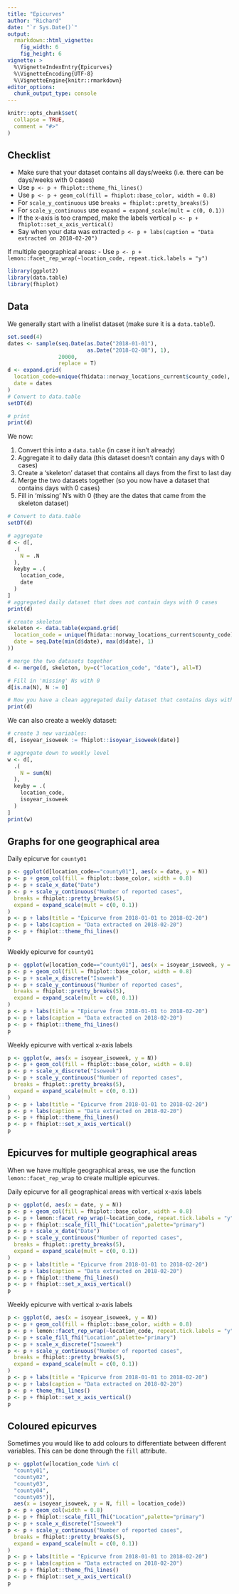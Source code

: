 ```yaml
---
title: "Epicurves"
author: "Richard"
date: "`r Sys.Date()`"
output:
  rmarkdown::html_vignette:
    fig_width: 6
    fig_height: 6
vignette: >
  %\VignetteIndexEntry{Epicurves}
  %\VignetteEncoding{UTF-8}
  %\VignetteEngine{knitr::rmarkdown}
editor_options: 
  chunk_output_type: console
---
```


```r
knitr::opts_chunk$set(
  collapse = TRUE,
  comment = "#>"
)
```

## Checklist

- Make sure that your dataset contains all days/weeks (i.e. there can be days/weeks with 0 cases)
- Use `p <- p + fhiplot::theme_fhi_lines()`
- Use `p <- p + geom_col(fill = fhiplot::base_color, width = 0.8)`
- For `scale_y_continuous` use `breaks = fhiplot::pretty_breaks(5)`
- For `scale_y_continuous` use `expand = expand_scale(mult = c(0, 0.1))`
- If the x-axis is too cramped, make the labels vertical `p <- p + fhiplot::set_x_axis_vertical()`
- Say when your data was extracted `p <- p + labs(caption = "Data extracted on 2018-02-20")`

If multiple geographical areas:
- Use `p <- p + lemon::facet_rep_wrap(~location_code, repeat.tick.labels = "y")`

```r
library(ggplot2)
library(data.table)
library(fhiplot)
```

## Data

We generally start with a linelist dataset (make sure it is a `data.table`!).

```r
set.seed(4)
dates <- sample(seq.Date(as.Date("2018-01-01"), 
                         as.Date("2018-02-08"), 1),
                20000, 
                replace = T)
d <- expand.grid(
  location_code=unique(fhidata::norway_locations_current$county_code),
  date = dates
)
# Convert to data.table
setDT(d)

# print
print(d)
```

We now:

1. Convert this into a `data.table` (in case it isn't already)
2. Aggregate it to daily data (this dataset doesn't contain any days with 0 cases)
3. Create a 'skeleton' dataset that contains all days from the first to last day
4. Merge the two datasets together (so you now have a dataset that contains days with 0 cases)
5. Fill in 'missing' N's with 0 (they are the dates that came from the skeleton dataset)

```r
# Convert to data.table
setDT(d)

# aggregate
d <- d[,
  .(
    N = .N
  ),
  keyby = .(
    location_code,
    date
  )
]
# aggregated daily dataset that does not contain days with 0 cases
print(d)

# create skeleton
skeleton <- data.table(expand.grid(
  location_code = unique(fhidata::norway_locations_current$county_code),
  date = seq.Date(min(d$date), max(d$date), 1)
))

# merge the two datasets together
d <- merge(d, skeleton, by=c("location_code", "date"), all=T)

# Fill in 'missing' Ns with 0
d[is.na(N), N := 0]

# Now you have a clean aggregated daily dataset that contains days with 0 cases!
print(d)
```

We can also create a weekly dataset:

```r
# create 3 new variables:
d[, isoyear_isoweek := fhiplot::isoyear_isoweek(date)]

# aggregate down to weekly level
w <- d[,
  .(
    N = sum(N)
  ),
  keyby = .(
    location_code,
    isoyear_isoweek
  )
]
print(w)
```

## Graphs for one geographical area

Daily epicurve for `county01`

```r
p <- ggplot(d[location_code=="county01"], aes(x = date, y = N))
p <- p + geom_col(fill = fhiplot::base_color, width = 0.8)
p <- p + scale_x_date("Date")
p <- p + scale_y_continuous("Number of reported cases",
  breaks = fhiplot::pretty_breaks(5),
  expand = expand_scale(mult = c(0, 0.1))
)
p <- p + labs(title = "Epicurve from 2018-01-01 to 2018-02-20")
p <- p + labs(caption = "Data extracted on 2018-02-20")
p <- p + fhiplot::theme_fhi_lines()
p
```

Weekly epicurve for `county01`

```r
p <- ggplot(w[location_code=="county01"], aes(x = isoyear_isoweek, y = N))
p <- p + geom_col(fill = fhiplot::base_color, width = 0.8)
p <- p + scale_x_discrete("Isoweek")
p <- p + scale_y_continuous("Number of reported cases",
  breaks = fhiplot::pretty_breaks(5),
  expand = expand_scale(mult = c(0, 0.1))
)
p <- p + labs(title = "Epicurve from 2018-01-01 to 2018-02-20")
p <- p + labs(caption = "Data extracted on 2018-02-20")
p <- p + fhiplot::theme_fhi_lines()
p
```

Weekly epicurve with vertical x-axis labels

```r
p <- ggplot(w, aes(x = isoyear_isoweek, y = N))
p <- p + geom_col(fill = fhiplot::base_color, width = 0.8)
p <- p + scale_x_discrete("Isoweek")
p <- p + scale_y_continuous("Number of reported cases",
  breaks = fhiplot::pretty_breaks(5),
  expand = expand_scale(mult = c(0, 0.1))
)
p <- p + labs(title = "Epicurve from 2018-01-01 to 2018-02-20")
p <- p + labs(caption = "Data extracted on 2018-02-20")
p <- p + fhiplot::theme_fhi_lines()
p <- p + fhiplot::set_x_axis_vertical()
p
```

## Epicurves for multiple geographical areas

When we have multiple geographical areas, we use the function `lemon::facet_rep_wrap` to create multiple epicurves.

Daily epicurve for all geographical areas with vertical x-axis labels

```r
p <- ggplot(d, aes(x = date, y = N))
p <- p + geom_col(fill = fhiplot::base_color, width = 0.8)
p <- p + lemon::facet_rep_wrap(~location_code, repeat.tick.labels = "y")
p <- p + fhiplot::scale_fill_fhi("Location",palette="primary")
p <- p + scale_x_date("Date")
p <- p + scale_y_continuous("Number of reported cases",
  breaks = fhiplot::pretty_breaks(5),
  expand = expand_scale(mult = c(0, 0.1))
)
p <- p + labs(title = "Epicurve from 2018-01-01 to 2018-02-20")
p <- p + labs(caption = "Data extracted on 2018-02-20")
p <- p + fhiplot::theme_fhi_lines()
p <- p + fhiplot::set_x_axis_vertical()
p
```

Weekly epicurve with vertical x-axis labels

```r
p <- ggplot(d, aes(x = isoyear_isoweek, y = N))
p <- p + geom_col(fill = fhiplot::base_color, width = 0.8)
p <- p + lemon::facet_rep_wrap(~location_code, repeat.tick.labels = "y", ncol=4)
p <- p + scale_fill_fhi("Location",palette="primary")
p <- p + scale_x_discrete("Isoweek")
p <- p + scale_y_continuous("Number of reported cases",
  breaks = fhiplot::pretty_breaks(5),
  expand = expand_scale(mult = c(0, 0.1))
)
p <- p + labs(title = "Epicurve from 2018-01-01 to 2018-02-20")
p <- p + labs(caption = "Data extracted on 2018-02-20")
p <- p + theme_fhi_lines()
p <- p + fhiplot::set_x_axis_vertical()
p
```

## Coloured epicurves

Sometimes you would like to add colours to differentiate between different variables. This can be done through the `fill` attribute.

```r
p <- ggplot(w[location_code %in% c(
  "county01",
  "county02",
  "county03",
  "county04",
  "county05")], 
  aes(x = isoyear_isoweek, y = N, fill = location_code))
p <- p + geom_col(width = 0.8)
p <- p + fhiplot::scale_fill_fhi("Location",palette="primary")
p <- p + scale_x_discrete("Isoweek")
p <- p + scale_y_continuous("Number of reported cases",
  breaks = fhiplot::pretty_breaks(5),
  expand = expand_scale(mult = c(0, 0.1))
)
p <- p + labs(title = "Epicurve from 2018-01-01 to 2018-02-20")
p <- p + labs(caption = "Data extracted on 2018-02-20")
p <- p + fhiplot::theme_fhi_lines()
p <- p + fhiplot::set_x_axis_vertical()
p
```
